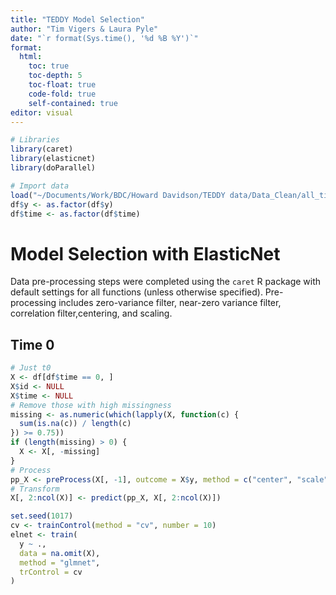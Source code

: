 ```yaml
---
title: "TEDDY Model Selection"
author: "Tim Vigers & Laura Pyle"
date: "`r format(Sys.time(), '%d %B %Y')`"
format:
  html:
    toc: true
    toc-depth: 5
    toc-float: true
    code-fold: true
    self-contained: true
editor: visual
---
```


```r
# Libraries
library(caret)
library(elasticnet)
library(doParallel)
```

```r
# Import data
load("~/Documents/Work/BDC/Howard Davidson/TEDDY data/Data_Clean/all_timepoints.RData")
df$y <- as.factor(df$y)
df$time <- as.factor(df$time)
```

# Model Selection with ElasticNet

Data pre-processing steps were completed using the `caret` R package with default settings for all functions (unless otherwise specified). Pre-processing includes zero-variance filter, near-zero variance filter, correlation filter,centering, and scaling.

## Time 0

```r
# Just t0
X <- df[df$time == 0, ]
X$id <- NULL
X$time <- NULL
# Remove those with high missingness
missing <- as.numeric(which(lapply(X, function(c) {
  sum(is.na(c)) / length(c)
}) >= 0.75))
if (length(missing) > 0) {
  X <- X[, -missing]
}
# Process
pp_X <- preProcess(X[, -1], outcome = X$y, method = c("center", "scale", "zv", "nzv", "conditionalX", "corr"))
# Transform
X[, 2:ncol(X)] <- predict(pp_X, X[, 2:ncol(X)])
```

```r
set.seed(1017)
cv <- trainControl(method = "cv", number = 10)
elnet <- train(
  y ~ .,
  data = na.omit(X),
  method = "glmnet",
  trControl = cv
)
```

